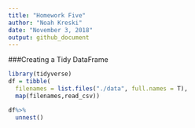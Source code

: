 ```yaml
---
title: "Homework Five"
author: "Noah Kreski"
date: "November 3, 2018"
output: github_document
---
```

###Creating a Tidy DataFrame

```r
library(tidyverse)
df = tibble(
  filenames = list.files("./data", full.names = T),
  map(filenames,read_csv))

df%>%
  unnest()

```
